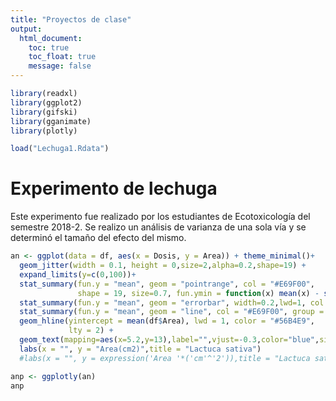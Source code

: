 ```yaml
---
title: "Proyectos de clase"
output:
  html_document:
    toc: true
    toc_float: true 
    message: false
---
```


```r
library(readxl)
library(ggplot2)
library(gifski)
library(gganimate)
library(plotly)

load("Lechuga1.Rdata")

```

# Experimento de lechuga

Este experimento fue realizado por los estudiantes de Ecotoxicología del semestre 2018-2.
Se realizo un análisis de varianza de una sola vía y se determinó el tamaño del efecto del mismo.

```r

an <- ggplot(data = df, aes(x = Dosis, y = Area)) + theme_minimal()+
  geom_jitter(width = 0.1, height = 0,size=2,alpha=0.2,shape=19) +
  expand_limits(y=c(0,100))+
  stat_summary(fun.y = "mean", geom = "pointrange", col = "#E69F00", 
               shape = 19, size=0.7, fun.ymin = function(x) mean(x) - sd(x),fun.ymax = function(x) mean(x) + sd(x)) +
  stat_summary(fun.y = "mean", geom = "errorbar", width=0.2,lwd=1, col = "#E69F00",fun.ymin = function(x) mean(x) - sd(x),fun.ymax = function(x) mean(x) + sd(x)) +
  stat_summary(fun.y = "mean", geom = "line", col = "#E69F00", group = 1,lwd=0.7) +
  geom_hline(yintercept = mean(df$Area), lwd = 1, color = "#56B4E9",
             lty = 2) +
  geom_text(mapping=aes(x=5.2,y=13),label="",vjust=-0.3,color="blue",size=2) +
  labs(x = "", y = "Area(cm2)",title = "Lactuca sativa")
  #labs(x = "", y = expression('Area '*('cm'^'2')),title = "Lactuca sativa")

anp <- ggplotly(an)
anp


```

